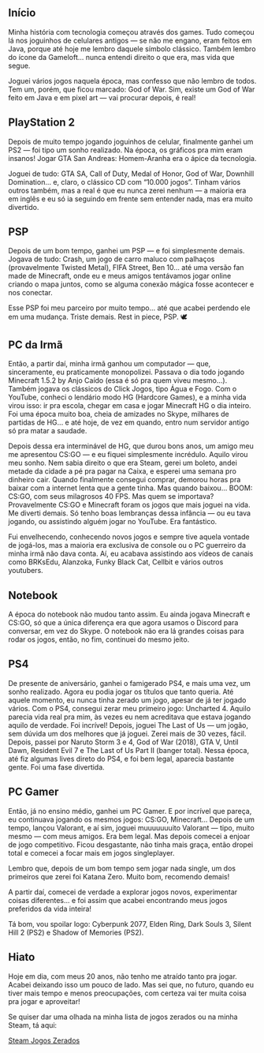 
## Início

Minha história com tecnologia começou através dos games. Tudo começou lá nos joguinhos de celulares antigos — se não me engano, eram feitos em Java, porque até hoje me lembro daquele símbolo clássico. Também lembro do ícone da Gameloft… nunca entendi direito o que era, mas vida que segue.

Joguei vários jogos naquela época, mas confesso que não lembro de todos. Tem um, porém, que ficou marcado: God of War. Sim, existe um God of War feito em Java e em pixel art — vai procurar depois, é real!

## PlayStation 2

Depois de muito tempo jogando joguinhos de celular, finalmente ganhei um PS2 — foi tipo um sonho realizado. Na época, os gráficos pra mim eram insanos! Jogar GTA San Andreas: Homem-Aranha era o ápice da tecnologia.

Joguei de tudo: GTA SA, Call of Duty, Medal of Honor, God of War, Downhill Domination... e, claro, o clássico CD com “10.000 jogos”. Tinham vários outros também, mas a real é que eu nunca zerei nenhum — a maioria era em inglês e eu só ia seguindo em frente sem entender nada, mas era muito divertido. 

## PSP

Depois de um bom tempo, ganhei um PSP — e foi simplesmente demais. Jogava de tudo: Crash, um jogo de carro maluco com palhaços (provavelmente Twisted Metal), FIFA Street, Ben 10... até uma versão fan made de Minecraft, onde eu e meus amigos tentávamos jogar online criando o mapa juntos, como se alguma conexão mágica fosse acontecer e nos conectar.

Esse PSP foi meu parceiro por muito tempo... até que acabei perdendo ele em uma mudança. Triste demais. Rest in piece, PSP. 🕊️

## PC da Irmã

Então, a partir daí, minha irmã ganhou um computador — que, sinceramente, eu praticamente monopolizei. Passava o dia todo jogando Minecraft 1.5.2 by Anjo Caído (essa é só pra quem viveu mesmo...). Também jogava os clássicos do Click Jogos, tipo Água e Fogo. Com o YouTube, conheci o lendário modo HG (Hardcore Games), e a minha vida virou isso: ir pra escola, chegar em casa e jogar Minecraft HG o dia inteiro. Foi uma época muito boa, cheia de amizades no Skype, milhares de partidas de HG... e até hoje, de vez em quando, entro num servidor antigo só pra matar a saudade.

Depois dessa era interminável de HG, que durou bons anos, um amigo meu me apresentou CS:GO — e eu fiquei simplesmente incrédulo. Aquilo virou meu sonho. Nem sabia direito o que era Steam, gerei um boleto, andei metade da cidade a pé pra pagar na Caixa, e esperei uma semana pro dinheiro cair. Quando finalmente consegui comprar, demorou horas pra baixar com a internet lenta que a gente tinha. Mas quando baixou... BOOM: CS:GO, com seus milagrosos 40 FPS. Mas quem se importava? Provavelmente CS:GO e Minecraft foram os jogos que mais joguei na vida. Me diverti demais. Só tenho boas lembranças dessa infância — ou eu tava jogando, ou assistindo alguém jogar no YouTube. Era fantástico.

Fui envelhecendo, conhecendo novos jogos e sempre tive aquela vontade de jogá-los, mas a maioria era exclusiva de console ou o PC guerreiro da minha irmã não dava conta. Aí, eu acabava assistindo aos vídeos de canais como BRKsEdu, Alanzoka, Funky Black Cat, Cellbit e vários outros youtubers.

## Notebook

A época do notebook não mudou tanto assim. Eu ainda jogava Minecraft e CS:GO, só que a única diferença era que agora usamos o Discord para conversar, em vez do Skype. O notebook não era lá grandes coisas para rodar os jogos, então, no fim, continuei do mesmo jeito.

## PS4

De presente de aniversário, ganhei o famigerado PS4, e mais uma vez, um sonho realizado. Agora eu podia jogar os títulos que tanto queria. Até aquele momento, eu nunca tinha zerado um jogo, apesar de já ter jogado vários. Com o PS4, consegui zerar meu primeiro jogo: Uncharted 4. Aquilo parecia vida real pra mim, às vezes eu nem acreditava que estava jogando aquilo de verdade. Foi incrível! Depois, joguei The Last of Us — um jogão, sem dúvida um dos melhores que já joguei. Zerei mais de 30 vezes, fácil. Depois, passei por Naruto Storm 3 e 4, God of War (2018), GTA V, Until Dawn, Resident Evil 7 e The Last of Us Part II (banger total). Nessa época, até fiz algumas lives direto do PS4, e foi bem legal, aparecia bastante gente. Foi uma fase divertida.

## PC Gamer

Então, já no ensino médio, ganhei um PC Gamer. E por incrível que pareça, eu continuava jogando os mesmos jogos: CS:GO, Minecraft... Depois de um tempo, lançou Valorant, e aí sim, joguei muuuuuuuito Valorant — tipo, muito mesmo — com meus amigos. Era bem legal. Mas depois comecei a enjoar de jogo competitivo. Ficou desgastante, não tinha mais graça, então dropei total e comecei a focar mais em jogos singleplayer.

Lembro que, depois de um bom tempo sem jogar nada single, um dos primeiros que zerei foi Katana Zero. Muito bom, recomendo demais!

A partir daí, comecei de verdade a explorar jogos novos, experimentar coisas diferentes... e foi assim que acabei encontrando meus jogos preferidos da vida inteira!

Tá bom, vou spoilar logo: Cyberpunk 2077, Elden Ring, Dark Souls 3, Silent Hill 2 (PS2) e Shadow of Memories (PS2).

## Hiato

Hoje em dia, com meus 20 anos, não tenho me atraído tanto pra jogar. Acabei deixando isso um pouco de lado. Mas sei que, no futuro, quando eu tiver mais tempo e menos preocupações, com certeza vai ter muita coisa pra jogar e aproveitar!

Se quiser dar uma olhada na minha lista de jogos zerados ou na minha Steam, tá aqui:

<div className="flex gap-5 *:no-underline">
  <a
    href="https://steamcommunity.com/id/coelhomarcus/"
    rel="noreferrer noopener"
    target="_blank"
    className="inline-flex items-center gap-1 font-medium text-xs text-neutral-400"
  >
    <MdAlternateEmail className="size-4" />
    Steam
  </a>
  <a
    href="https://docs.google.com/spreadsheets/d/1U0xGkGn0KiHJErrPwk3Ij9q1xogNhIxmG5RmRzYALNc/edit?usp=sharing"
    rel="noreferrer noopener"
    target="_blank"
    className="inline-flex items-center gap-1 font-medium text-xs text-neutral-400"
  >
    <FaGithub className="size-4" />
    Jogos Zerados
  </a>
</div>
